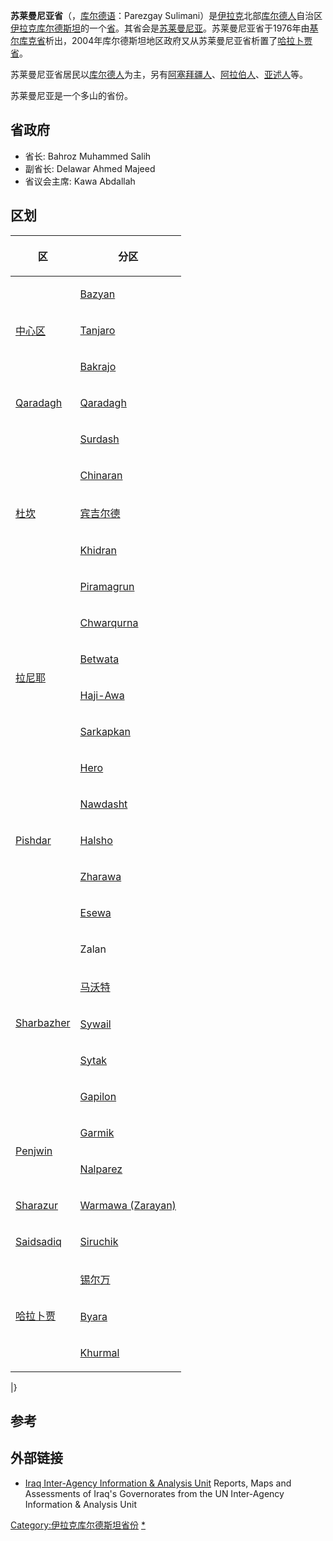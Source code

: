 {{noteTA
|1=zh-hans:库尔德;zh-tw:庫德;
|2=zh-hans:哈拉卜贾;zh-tw:哈拉布加;
|3=zh-hans:基尔库克;zh-tw:吉爾庫克;
}}
{{Infobox settlement
|official_name          = 苏莱曼尼亚省
|native_name            = السليمانية محافظة
|other_name             = Sulaymaniyah Province
|image_map              = As-Sulaymaniyyah in Iraq.svg
|mapsize                = 200px
|image_map1              = 
|mapsize1                = 250px
|map_alt1                = 
|map_caption1            = 区和分区 
|settlement_type        = [[伊拉克行政区划|省]]
|coordinates_display    = inline,title
|coordinates_region     = IQ
|subdivision_type       = 国家
|subdivision_name       = [[伊拉克|伊拉克]]
|subdivision_type2     = 自治区
|subdivision_name2      = {{flag|库德斯坦}}
|subdivision_type3      = 首府
|subdivision_name3     = [[苏莱曼尼亚|苏莱曼尼亚]]
|latd=35 |latm=31 |latNS=N
|longd=45 |longm=19 |longEW=E
|population_as_of       = 2009
|population_total       = 1,894,000
|population_footnotes=<ref>{{cite web | url=http://investpromo.gov.iq/index.php?id=43 | title=Sulaymaniyah | accessdate= | publisher=gov.iq | date=10-06-2010 | archive-date=2011-10-10 | archive-url=https://web.archive.org/web/20111010033020/http://investpromo.gov.iq/index.php?id=43 | dead-url=no }}</ref>
|density_km2            =
|area_total_km2         = 17023
|website = [http://www.suligov.com www.suligov.com]
}}
'''苏莱曼尼亚省'''（{{lang-ar|السليمانية|translit=As Sulaymānīyah}}，[[库尔德语|库尔德语]]：Parezgay Sulimani）是[[伊拉克|伊拉克]]北部[[库尔德人|库尔德人]]自治区[[伊拉克库尔德斯坦|伊拉克库尔德斯坦]]的一个[[伊拉克行政區劃|省]]。其省会是[[苏莱曼尼亚|苏莱曼尼亚]]。苏莱曼尼亚省于1976年由[[基尔库克省|基尔库克省]]析出，2004年库尔德斯坦地区政府又从苏莱曼尼亚省析置了[[哈拉卜贾省|哈拉卜贾省]]。

苏莱曼尼亚省居民以[[库尔德人|库尔德人]]为主，另有[[阿塞拜疆人|阿塞拜疆人]]、[[阿拉伯人|阿拉伯人]]、[[亚述人|亚述人]]等。

苏莱曼尼亚是一个多山的省份。
==省政府==
*省长: Bahroz Muhammed Salih
*副省长: Delawar Ahmed Majeed
*省议会主席: Kawa Abdallah

==区划==
{| class="wikitable" style="text-align:center"
|-
! 区 !! 分区
|-
| rowspan="3" style="text-align: left;" | [[苏莱曼尼亚|中心区]]
| colspan="3"  |[[Bazyan|Bazyan]]
|-
| colspan="3"  |[[Tanjaro|Tanjaro]]
|-
| colspan="3"  |[[Bakrajo|Bakrajo]]
|-
| rowspan="1" style="text-align: left;" | [[Qaradagh|Qaradagh]]
| colspan="1"  |[[Qaradagh|Qaradagh]]
|-
| rowspan="5" style="text-align: left;" | [[杜坎|杜坎]]
| colspan="3"  |[[Surdash|Surdash]]
|-
| colspan="3"  |[[Chinaran|Chinaran]]
|-
| colspan="3"  |[[宾吉尔德|宾吉尔德]]
|-
| colspan="3"  |[[Khidran|Khidran]]
|-
| colspan="3"  |[[Piramagrun|Piramagrun]]
|-
| rowspan="4" style="text-align: left;" | [[拉尼耶|拉尼耶]]
| colspan="3"  |[[Chwarqurna|Chwarqurna]]
|-
| colspan="3"  |[[Betwata|Betwata]]
|-
| colspan="3"  |[[Haji-Awa|Haji-Awa]]
|-
| colspan="3"  |[[Sarkapkan|Sarkapkan]]
|-
| rowspan="5" style="text-align: left;" | [[Pishdar|Pishdar]]
| colspan="3"  |[[Hero_(Iraq)|Hero]]
|-
| colspan="3"  |[[Nawdasht|Nawdasht]]
|-
| colspan="3"  |[[Halsho|Halsho]]
|-
| colspan="3"  |[[Zharawa|Zharawa]]
|-
| colspan="3"  |[[Esewa|Esewa]]
|-
| rowspan="5" style="text-align: left;" | [[Sharbazher_District|Sharbazher]]
| colspan="3"  |Zalan
|-
| colspan="3"  |[[马沃特|马沃特]]
|-
| colspan="3"  |[[Sywail|Sywail]]
|-
| colspan="3"  |[[Sytak|Sytak]]
|-
| colspan="3"  |[[Gapilon|Gapilon]]
|-
| rowspan="2" style="text-align: left;" | [[Penjwin|Penjwin]]
| colspan="3"  |[[Garmik|Garmik]]
|-
| colspan="3"  |[[Nalparez|Nalparez]]
|-
| rowspan="1" style="text-align: left;" | [[Sharazur|Sharazur]]
| colspan="3"  |[[Warmawa_(Zarayan)|Warmawa (Zarayan)]]
|-
| rowspan="1" style="text-align: left;" | [[Saidsadiq|Saidsadiq]]
| colspan="3"  |[[Siruchik|Siruchik]]
|-
| rowspan="3" style="text-align: left;" |[[哈拉卜贾|哈拉卜贾]]
| colspan="3"  |[[锡尔万|锡尔万]]
|-
| colspan="3"  |[[Byara|Byara]]
|-
| colspan="3"  |[[Khurmal|Khurmal]]
|}
|}

== 参考 ==
{{reflist}}

== 外部链接 ==
{{commons category|Sulaymaniyah Province|Sulaymaniyah Governorate}}
*[https://web.archive.org/web/20100101214748/http://www.iauiraq.org/reports.asp Iraq Inter-Agency Information & Analysis Unit] Reports, Maps and Assessments of Iraq's Governorates from the UN Inter-Agency Information & Analysis Unit

{{Geographic location
|Centre    = 苏莱曼尼亚省
|North     = {{flag|Iran}}[[西阿塞拜疆省|西阿塞拜疆省]]
|Northeast = {{flag|Iran}}[[库尔德斯坦省|库尔德斯坦省]]
|East      = [[哈拉卜贾省|哈拉卜贾省]]
|Southeast = 
|South     = [[迪亚拉省|迪亚拉省]]
|Southwest = [[萨拉赫丁省|萨拉赫丁省]]
|West      = [[基尔库克省|基尔库克省]]
|Northwest = [[埃尔比勒省|埃尔比勒省]]
}}

{{伊拉克行政区划}}

[[Category:伊拉克库尔德斯坦省份|Category:伊拉克库尔德斯坦省份]]
[[Category:苏莱曼尼亚省|*]]